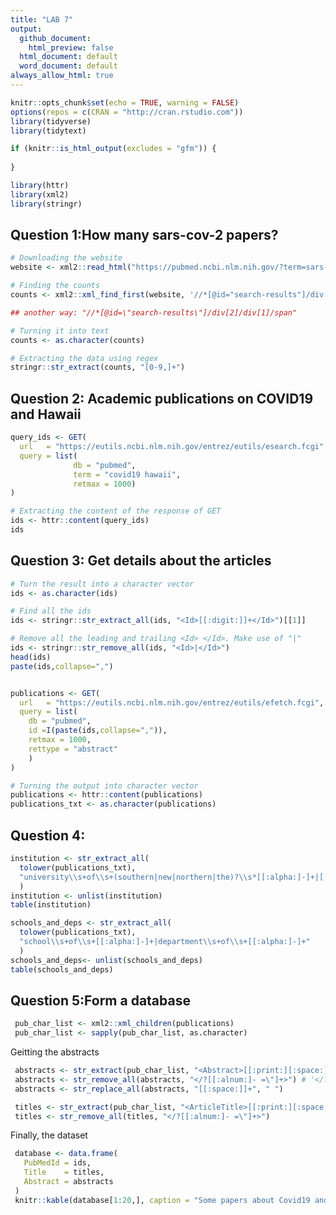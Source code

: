 ```yaml
---
title: "LAB 7"
output:    
  github_document:
    html_preview: false
  html_document: default
  word_document: default
always_allow_html: true
---
```


```r
knitr::opts_chunk$set(echo = TRUE, warning = FALSE)
options(repos = c(CRAN = "http://cran.rstudio.com"))
library(tidyverse)
library(tidytext)
```

```r
if (knitr::is_html_output(excludes = "gfm")) {
  
}
```

```r
library(httr)
library(xml2)
library(stringr)
```

## Question 1:How many sars-cov-2 papers?
``` r
# Downloading the website
website <- xml2::read_html("https://pubmed.ncbi.nlm.nih.gov/?term=sars-cov-2")

# Finding the counts
counts <- xml2::xml_find_first(website, '//*[@id="search-results"]/div[2]/div[1]/span')

## another way: "//*[@id=\"search-results\"]/div[2]/div[1]/span"

# Turning it into text
counts <- as.character(counts)

# Extracting the data using regex
stringr::str_extract(counts, "[0-9,]+")
```
## Question 2: Academic publications on COVID19 and Hawaii
```r
query_ids <- GET(
  url   = "https://eutils.ncbi.nlm.nih.gov/entrez/eutils/esearch.fcgi",
  query = list(
              db = "pubmed",
              term = "covid19 hawaii",
              retmax = 1000)
)

# Extracting the content of the response of GET
ids <- httr::content(query_ids)
ids
```
## Question 3: Get details about the articles
```r
# Turn the result into a character vector
ids <- as.character(ids)

# Find all the ids 
ids <- stringr::str_extract_all(ids, "<Id>[[:digit:]]+</Id>")[[1]]

# Remove all the leading and trailing <Id> </Id>. Make use of "|"
ids <- stringr::str_remove_all(ids, "<Id>|</Id>")
head(ids)
paste(ids,collapse=",")


publications <- GET(
  url   = "https://eutils.ncbi.nlm.nih.gov/entrez/eutils/efetch.fcgi",
  query = list(
    db = "pubmed",
    id =I(paste(ids,collapse=",")),
    retmax = 1000,
    rettype = "abstract"
    )
)

# Turning the output into character vector
publications <- httr::content(publications)
publications_txt <- as.character(publications)
```

## Question 4:
```r
institution <- str_extract_all(
  tolower(publications_txt),
  "university\\s+of\\s+(southern|new|northern|the)?\\s*[[:alpha:]-]+|[[:alpha:]-]+\\s+institute\\s+of\\s+[[:alpha:]-]+"
  ) 
institution <- unlist(institution)
table(institution)

schools_and_deps <- str_extract_all(
  tolower(publications_txt),
  "school\\s+of\\s+[[:alpha:]-]+|department\\s+of\\s+[[:alpha:]-]+"
  )
schools_and_deps<- unlist(schools_and_deps)
table(schools_and_deps)
```
## Question 5:Form a database

```r
 pub_char_list <- xml2::xml_children(publications)
 pub_char_list <- sapply(pub_char_list, as.character)
```
Geitting the abstracts

```r
 abstracts <- str_extract(pub_char_list, "<Abstract>[[:print:][:space:]]+</Abstract>")
 abstracts <- str_remove_all(abstracts, "</?[[:alnum:]- =\"]+>") # '</?[[:alnum:]- ="]+>'
 abstracts <- str_replace_all(abstracts, "[[:space:]]+", " ")
```

```r
 titles <- str_extract(pub_char_list, "<ArticleTitle>[[:print:][:space:]]+</ArticleTitle>")
 titles <- str_remove_all(titles, "</?[[:alnum:]- =\"]+>")
```

Finally, the dataset

```r
 database <- data.frame(
   PubMedId = ids,
   Title    = titles,
   Abstract = abstracts
 )
 knitr::kable(database[1:20,], caption = "Some papers about Covid19 and Hawaii")
```

